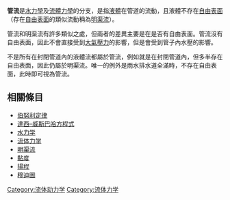 {{unreferenced|time=2014-03-15T07:49:36+00:00}}
'''管流'''是[[水力學|水力學]]及[[流體力學|流體力學]]的分支，是指[[液體|液體]]在管道的流動，且液體不存在[[自由表面|自由表面]]（存在[[自由表面|自由表面]]的類似流動稱為[[明渠流|明渠流]]）。

管流和明渠流有許多類似之處，但兩者的差異主要是在是否有自由表面。管流沒有自由表面，因此不會直接受到[[大氣壓力|大氣壓力]]的影響，但是會受到管子內水壓的影響。

不是所有在封閉管道內的液體流都屬於管流，例如{{link-en|雨水排水道|Storm sewer}}就是在封閉管道內，但多半存在自由表面，因此仍屬於明渠流。唯一的例外是雨水排水道全滿時，不存在自由表面，此時即可視為管流。

==相關條目==
*[[伯努利定律|伯努利定律]]
*[[達西–威斯巴哈方程式|達西–威斯巴哈方程式]]
*[[水力学|水力学]]
*[[流体力学|流体力学]]
*[[明渠流|明渠流]]
*[[黏度|黏度]]
*[[揚程|揚程]]
*[[穆迪圖|穆迪圖]]

{{物理學小作品}}

[[Category:流体动力学|Category:流体动力学]]
[[Category:流体力学|Category:流体力学]]